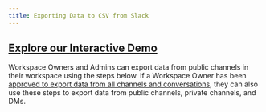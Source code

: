 ```yaml
---
title: Exporting Data to CSV from Slack
---
```


[Explore our Interactive Demo](https://intros-ai.navattic.com/6j7f002p)
-----------------------------------------------------------

Workspace Owners and Admins can export data from public channels in their workspace using the steps below. If a Workspace Owner has been [approved to export data from all channels and conversations](https://slack.com/help/articles/1500001548241-Request-to-export-all-conversations), they can also use these steps to export data from public channels, private channels, and DMs.

<Steps>
  <Step title="From your desktop, click your workspace name in the sidebar.">
  </Step>
  <Step title="Select Tools & Settings from the menu, then click Workspace Settings.">
  </Step>
  <Step title="Click Import/Export Data in the top right.">
  </Step>
  <Step title="Select the Export tab.">
  </Step>
  <Step title="Below Export Date Range, open the drop-down menu to select an option.">
  </Step>
  <Step title="Click Start Export. We'll send you an email once your export file is ready.">
  </Step>
   <Step title="Open the email and click Visit your Workspace's Export Page.">
  </Step>
   <Step title="Click Ready for Download to access the zip file.">
  </Step>
   <Step title="Your CSV with member information is ready to upload!">
  </Step>
</Steps>
